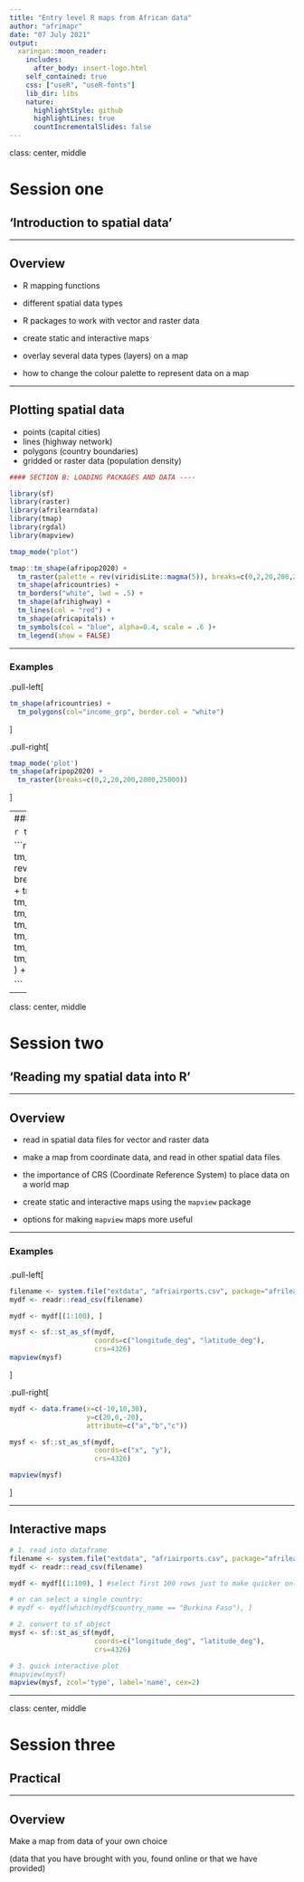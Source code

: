 ```yaml
---
title: "Entry level R maps from African data"
author: "afrimapr"
date: "07 July 2021"
output:
  xaringan::moon_reader:
    includes:
      after_body: insert-logo.html
    self_contained: true
    css: ["useR", "useR-fonts"]
    lib_dir: libs
    nature:
      highlightStyle: github
      highlightLines: true
      countIncrementalSlides: false
---
```


class: center, middle

# Session one

## 'Introduction to spatial data'


---

## Overview

- R mapping functions

- different spatial data types

- R packages to work with vector and raster data

- create static and interactive maps

- overlay several data types (layers) on a map

- how to change the colour palette to represent data on a map

---

## Plotting spatial data

- points (capital cities) 
- lines (highway network) 
- polygons (country boundaries) 
- gridded or raster data (population density)

```r

#### SECTION B: LOADING PACKAGES AND DATA ----

library(sf) 
library(raster) 
library(afrilearndata)
library(tmap)
library(rgdal)
library(mapview)

```

```r
tmap_mode("plot") 
```

```r

tmap::tm_shape(afripop2020) +
  tm_raster(palette = rev(viridisLite::magma(5)), breaks=c(0,2,20,200,2000,25000)) +
  tm_shape(africountries) +
  tm_borders("white", lwd = .5) +
  tm_shape(afrihighway) +
  tm_lines(col = "red") + 
  tm_shape(africapitals) +
  tm_symbols(col = "blue", alpha=0.4, scale = .6 )+
  tm_legend(show = FALSE)
```

---

### Examples

.pull-left[

```r

tm_shape(africountries) +
  tm_polygons(col="income_grp", border.col = "white")

```

]

.pull-right[

```r

tmap_mode('plot') 
tm_shape(afripop2020) +
  tm_raster(breaks=c(0,2,20,200,2000,25000))

```

]

---
### Examples


```r
tmap_mode("view") 
```

```r

tmap::tm_shape(afripop2020) +
  tm_raster(palette = rev(viridisLite::magma(5)), breaks=c(0,2,20,200,2000,25000)) +
  tm_shape(africountries) +
  tm_borders("white", lwd = .5) +
  tm_text("iso_a3", size = "AREA") +
  tm_shape(afrihighway) +
  tm_lines(col = "blue") + 
  tm_shape(africapitals) +
  tm_symbols(col = "green",  scale = .6 ) +
  tm_legend(show = FALSE)

```

---

class: center, middle

# Session two

## 'Reading my spatial data into R'

---

## Overview

- read in spatial data files for vector and raster data

- make a map from coordinate data, and read in other spatial data files

- the importance of CRS (Coordinate Reference System) to place data on a world map

- create static and interactive maps using the `mapview` package

- options for making `mapview` maps more useful

---

### Examples
### 

.pull-left[

```r

filename <- system.file("extdata", "afriairports.csv", package="afrilearndata", mustWork=TRUE)
mydf <- readr::read_csv(filename)

mydf <- mydf[(1:100), ]

mysf <- sf::st_as_sf(mydf, 
                     coords=c("longitude_deg", "latitude_deg"),
                     crs=4326)
mapview(mysf)    

```


]

.pull-right[

```r

mydf <- data.frame(x=c(-10,10,30),
                   y=c(20,0,-20),
                   attribute=c("a","b","c"))

mysf <- sf::st_as_sf(mydf, 
                     coords=c("x", "y"),
                     crs=4326)

mapview(mysf)    

```

]

---

## Interactive maps


```r

# 1. read into dataframe
filename <- system.file("extdata", "afriairports.csv", package="afrilearndata", mustWork=TRUE)
mydf <- readr::read_csv(filename)

mydf <- mydf[(1:100), ] #select first 100 rows just to make quicker online

# or can select a single country:
# mydf <- mydf[which(mydf$country_name == "Burkina Faso"), ]

# 2. convert to sf object
mysf <- sf::st_as_sf(mydf, 
                     coords=c("longitude_deg", "latitude_deg"),
                     crs=4326)

# 3. quick interactive plot
#mapview(mysf)
mapview(mysf, zcol='type', label='name', cex=2)   

```

---

class: center, middle

# Session three

## Practical

---

## Overview

Make a map from data of your own choice

(data that you have brought with you, found online or that we have provided) 




